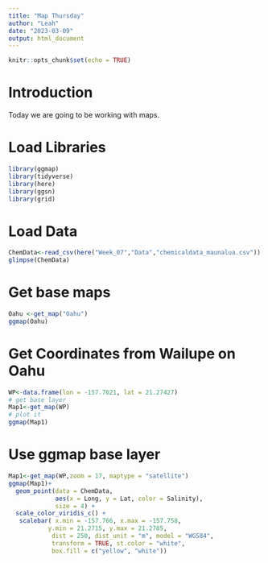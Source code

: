 ```yaml
---
title: "Map Thursday"
author: "Leah"
date: "2023-03-09"
output: html_document
---
```


```r
knitr::opts_chunk$set(echo = TRUE)
```

# Introduction 
Today we are going to be working with maps. 

# Load Libraries 
```r
library(ggmap)
library(tidyverse)
library(here)
library(ggsn)
library(grid)
```

# Load Data 
```r
ChemData<-read_csv(here("Week_07","Data","chemicaldata_maunalua.csv"))
glimpse(ChemData)
```
# Get base maps 
```r
Oahu <-get_map("Oahu")
ggmap(Oahu)
```
# Get Coordinates from Wailupe on Oahu 
```r
WP<-data.frame(lon = -157.7621, lat = 21.27427)
# get base layer 
Map1<-get_map(WP)
# plot it 
ggmap(Map1)
```

# Use ggmap base layer 
```r
Map1<-get_map(WP,zoom = 17, maptype = "satellite") 
ggmap(Map1)+
  geom_point(data = ChemData,
             aes(x = Long, y = Lat, color = Salinity),
             size = 4) +
  scale_color_viridis_c() +
   scalebar( x.min = -157.766, x.max = -157.758,
           y.min = 21.2715, y.max = 21.2785,
            dist = 250, dist_unit = "m", model = "WGS84", 
            transform = TRUE, st.color = "white",
            box.fill = c("yellow", "white"))
```

